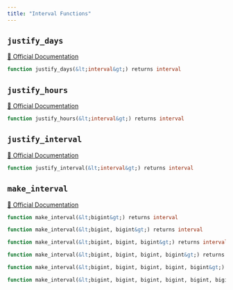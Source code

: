 ```yaml
---
title: "Interval Functions"
---
```


## `justify_days`
[🔗 Official Documentation](https://cloud.google.com/bigquery/docs/reference/standard-sql/functions-and-operators#justify_days)

```sql
function justify_days(&lt;interval&gt;) returns interval
```


## `justify_hours`
[🔗 Official Documentation](https://cloud.google.com/bigquery/docs/reference/standard-sql/functions-and-operators#justify_hours)

```sql
function justify_hours(&lt;interval&gt;) returns interval
```


## `justify_interval`
[🔗 Official Documentation](https://cloud.google.com/bigquery/docs/reference/standard-sql/functions-and-operators#justify_interval)

```sql
function justify_interval(&lt;interval&gt;) returns interval
```


## `make_interval`
[🔗 Official Documentation](https://cloud.google.com/bigquery/docs/reference/standard-sql/functions-and-operators#make_interval)

```sql
function make_interval(&lt;bigint&gt;) returns interval
```


```sql
function make_interval(&lt;bigint, bigint&gt;) returns interval
```


```sql
function make_interval(&lt;bigint, bigint, bigint&gt;) returns interval
```


```sql
function make_interval(&lt;bigint, bigint, bigint, bigint&gt;) returns interval
```


```sql
function make_interval(&lt;bigint, bigint, bigint, bigint, bigint&gt;) returns interval
```


```sql
function make_interval(&lt;bigint, bigint, bigint, bigint, bigint, bigint&gt;) returns interval
```



